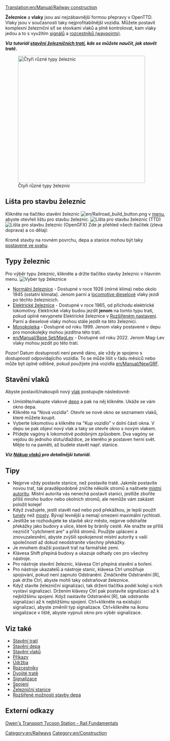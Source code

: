 [[Translation:en/Manual/Railway construction]]
{{cs/Obsah}}

{{cs/Překlad|origin= originální název stránky
|from  = en
|to    = cs
|Percentage = 95
}}

'''Železnice''' a '''vlaky''' jsou asi nejzábavnější formou přepravy v OpenTTD.  Vlaky jsou v současnosti taky nejprofitabilnější vozidla.  Můžete postavit komplexní železniční síť se stovkami vlaků a plně kontrolovat, kam vlaky jedou a to s využitím [[en/Manual/Signals|signálů]] a [[en/Manual/Waypoints|rozcestníků (waypoints)]].

'''''Viz tutoriál [[en/Manual/Building tracks|stavění železničních tratí]], kde se můžete naučit, jak stavět tratě.'''''


[[File:en/4 Types of railway.png|thumb|none|400px|Čtyři různé typy železnic]]

==Lišta pro stavbu železnic==
Klikněte na tlačítko stavění železnic [[File:en/Railroad build button.png]] v [[en/Manual/Game interface#The_Menu_bar|menu]], abyste otevřeli lištu pro stavbu železnic.
[[File:en/Railroad ConstructionTTD.png|none|frame|Lišta pro stavbu železnic (TTD)]]
[[File:en/Railroad ConstructionOGFX.png|none|frame|Lišta pro stavbu železnic (OpenGFX)]]
Zde je přehled všech tlačítek (zleva doprava) a co dělají:
{{cs/Přehled nabídky železnic}}

Kromě stavby na rovném povrchu, depa a stanice mohou být taky [[en/Archive/Manual/Settings/Build on slopes|postavené ve svahu]].

==Typy železnic==
Pro výběr typu železnic, klikněte a držte tlačítko stavby železnic v hlavním menu.
[[File:en/Openttd-rail1.png|none|frame|Vyber typ železnice]]
* [[en/Manual/Base Set/Railways|Normální železnice]] - Dostupné v roce 1926 (mírné klima) nebo okolo 1945 (ostatní klimata). Jenom parní a [https://www.wikipedia.org/wiki/Diesel locomotive dieselové] vlaky jezdí po těchto železnicích.
* [[en/Manual/Base Set/Electrified railways|Elektrické železnice]] - Dostupné v roce 1965, od příchodu elektrické lokomotivy. Elektrické vlaky budou jezdit '''jenom''' na tomto typu trati, pokud úplně nevypnete Elektrické železnice v [[en/Archive/Manual/Settings/Advanced Settings|Rozšířeném nastavení]]. Parní a dieselové vlaky mohou stále jezdit na této železnici.
* [[en/Manual/Base Set/Monorail|Monokolejka]] - Dostupné od roku 1999. Jenom vlaky postavené v depu pro monokolejky mohou jezditna této trati.
* [[en/Manual/Base Set/MagLev]] - Dostupné od roku 2022. Jenom Mag-Lev vlaky mohou jezdit po této trati.

Pozor! Datum dostupnosti není pevně dáno, ale vždy je spojeno s dostupností odpovídajícího vozidla. To se může lišit v řádu měsíců nebo může být úplně odlišné, pokud použijete jiná vozidla [[en/Manual/NewGRF]].

==Stavění vlaků==
Abyste postavili/nakoupili nový [[en/Manual/Trains|vlak]] postupujte následovně:
*Umístěte/nakupte vlakové [[en/Manual/Depots|depo]] a pak na něj klikněte. Ukáže se vám okno depa. 
*Klikněte na "Nová vozidla". Otevře se nové okno se seznamem vlaků, které můžete koupit. 
*Vyberte lokomotivu a klikněte na "Kup vozidlo" v dolní části okna. V depu se pak objeví nový vlak a taky se otevře okno s novým vlakem. 
*Přidejte vagóny k lokomotivě podobným způsobem. Dva vagóny se vejdou do jednoho slotu/dlaždice, ze kterého je postaven herní svět. Mějte to na paměti, až budete stavět např. stanice.


'''''Viz [[en/Manual/Buying trains|Nákup vlaků]] pro detailnější tutoriál.'''''

==Tipy==
* Nejprve vždy postavte stanice, než postavíte tratě. Jakmile postavíte novou trať, tak pravděpodobně zničíte několik stromů a naštvete [[en/Manual/Local authority|místní autoritu]]. Místní autorita vás nenechá postavit stanici, jestliže zboříte příliš mnoho budov nebo okolních stromů, ale nemůže vám zakázet položit koleje!
* Když zvažujete, jestli stavět nad nebo pod překážkou, je lepší použít [[en/Manual/Tunnels|tunely]] než [[en/Manual/Bridges|mosty]]. Bývají levnější a nemají omezení maximální rychlosti.
* Jestliže se rozhodujete ke stavbě ''skrz'' město, nejprve odstraňte překážky jako budovy a ulice, které by bránily cestě. Ale snažte se příliš nezničit "cytchment are" a příliš stromů. Použijte uplácení a znovuzalesnění, abyste zvýšili spokojenost místní autority s vaší společností až dokud neodstraníte všechny překážky.
* Je mnohem dražší postavit trať na farmářské zemi.
* Klávesa Shift přepíná budovy a ukazuje odhady cen pro všechny nástroje.
* Pro nástroje stavění železnic, klávesa Ctrl přepíná stavění a boření.
* Pro nástroje ukazatelů a nástroje stanic, klávesa Ctrl umožňuje spojování, pokud není zapnuto Odstranění. Zmáčkněte Odstranění [R], pak držte Ctrl, abyste mohli taky odstraňovat železnice.
* Když stavíte železniční signalizaci, tak držení tlačítka podél kolejí u nich vystaví signalizaci. Držením klávesy Ctrl pak postavíte signalizaci až k nejbližšímu spojení. Když nastavíte Odstranění [R], tak odstraníte signalizaci až k nejbližšímu spojení. Ctrl+klikněte na existující signalizaci, abyste změnili typ signalizace. Ctrl+klikněte na ikonu singalizace v liště, abyste vypnuli okno pro výběr signalizace.

==Viz také==
*[[en/Manual/Building tracks|Stavění tratí]]
*[[en/Manual/Building depots|Stavění depa]]
*[[en/Manual/Buying trains|Stavění vlaků]]
*[[en/Manual/Orders|Příkazy]]
*[[en/Manual/Servicing|Údržba]]
*[[en/Manual/Waypoints|Rozcestníky]]
*[[en/Community/Double-Tracks|Dvojité tratě]]
*[[en/Manual/Signals|Signalizace]]
*[[en/Community/Junctionary/Main Page|Spojení]]
*[[en/Manual/Railway station|Železniční stanice]]
*[[en/Manual/Building depots|Rozšířené možnosti stavby depa]]

==Externí odkazy==
[http://www.transporttycoon.net/rail Owen's Transport Tycoon Station - Rail Fundamentals]

[[Category:en/Railways]]
[[Category:en/Construction]]